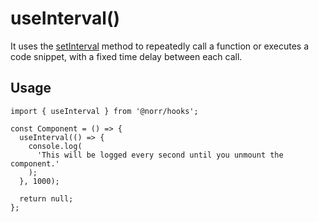 # useInterval()

It uses the [setInterval](https://developer.mozilla.org/en-US/docs/Web/API/setInterval)
method to repeatedly call a function or executes a code snippet, with a fixed
time delay between each call.

## Usage

```tsx copy
import { useInterval } from '@norr/hooks';

const Component = () => {
  useInterval(() => {
    console.log(
      'This will be logged every second until you unmount the component.'
    );
  }, 1000);

  return null;
};
```
